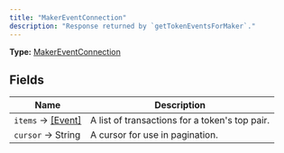 ```yaml
---
title: "MakerEventConnection"
description: "Response returned by `getTokenEventsForMaker`."
---
```


**Type:** [MakerEventConnection](/api-reference/types/makereventconnection)

## Fields

| Name | Description |
|------|-------------|
| `items` → [[Event]](/api-reference/types/event) | A list of transactions for a token&#39;s top pair. |
| `cursor` → String | A cursor for use in pagination. |

